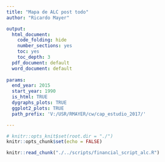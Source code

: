 ```yaml
---
title: "Mapa de ALC post todo"
author: "Ricardo Mayer"

output:
  html_document:
    code_folding: hide
    number_sections: yes
    toc: yes
    toc_depth: 3
  pdf_document: default
  word_document: default
  
params:
  end_year: 2015
  start_year: 1990
  is_html: TRUE
  dygraphs_plots: TRUE
  ggplot2_plots: TRUE
  path_prefix: 'V:/USR/RMAYER/cw/cap_estudio_2017/'

---
```



```r

# knitr::opts_knit$set(root.dir = "./")
knitr::opts_chunk$set(echo = FALSE)

```

```r

knitr::read_chunk("./../scripts/financial_script_alc.R")
```


```r
```


```r
```








